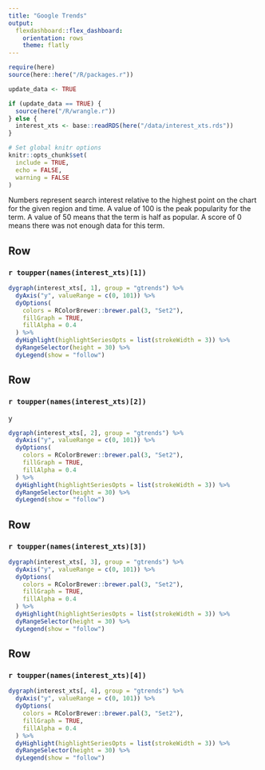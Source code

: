 ```yaml
---
title: "Google Trends"
output: 
  flexdashboard::flex_dashboard:
    orientation: rows
    theme: flatly
---
```


```r
require(here)
source(here::here("/R/packages.r"))

update_data <- TRUE

if (update_data == TRUE) {
  source(here("/R/wrangle.r"))
} else {
  interest_xts <- base::readRDS(here("/data/interest_xts.rds"))
}

# Set global knitr options
knitr::opts_chunk$set(
  include = TRUE,
  echo = FALSE,
  warning = FALSE
)
```

Numbers represent search interest relative to the highest point on the chart for the given region and time. A value of 100 is the peak popularity for the term. A value of 50 means that the term is half as popular. A score of 0 means there was not enough data for this term.

Row {data-height=250}
-------------------------------------
### `r toupper(names(interest_xts)[1])`
```r

dygraph(interest_xts[, 1], group = "gtrends") %>%
  dyAxis("y", valueRange = c(0, 101)) %>%
  dyOptions(
    colors = RColorBrewer::brewer.pal(3, "Set2"),
    fillGraph = TRUE,
    fillAlpha = 0.4
  ) %>%
  dyHighlight(highlightSeriesOpts = list(strokeWidth = 3)) %>%
  dyRangeSelector(height = 30) %>%
  dyLegend(show = "follow")
```

Row {data-height=250}
-------------------------------------
### `r toupper(names(interest_xts)[2])`
y
```r
dygraph(interest_xts[, 2], group = "gtrends") %>%
  dyAxis("y", valueRange = c(0, 101)) %>%
  dyOptions(
    colors = RColorBrewer::brewer.pal(3, "Set2"),
    fillGraph = TRUE,
    fillAlpha = 0.4
  ) %>%
  dyHighlight(highlightSeriesOpts = list(strokeWidth = 3)) %>%
  dyRangeSelector(height = 30) %>%
  dyLegend(show = "follow")
```

Row {data-height=250}
-------------------------------------
### `r toupper(names(interest_xts)[3])`

```r
dygraph(interest_xts[, 3], group = "gtrends") %>%
  dyAxis("y", valueRange = c(0, 101)) %>%
  dyOptions(
    colors = RColorBrewer::brewer.pal(3, "Set2"),
    fillGraph = TRUE,
    fillAlpha = 0.4
  ) %>%
  dyHighlight(highlightSeriesOpts = list(strokeWidth = 3)) %>%
  dyRangeSelector(height = 30) %>%
  dyLegend(show = "follow")
```

Row {data-height=250}
-------------------------------------
### `r toupper(names(interest_xts)[4])`

```r
dygraph(interest_xts[, 4], group = "gtrends") %>%
  dyAxis("y", valueRange = c(0, 101)) %>%
  dyOptions(
    colors = RColorBrewer::brewer.pal(3, "Set2"),
    fillGraph = TRUE,
    fillAlpha = 0.4
  ) %>%
  dyHighlight(highlightSeriesOpts = list(strokeWidth = 3)) %>%
  dyRangeSelector(height = 30) %>%
  dyLegend(show = "follow")
```
